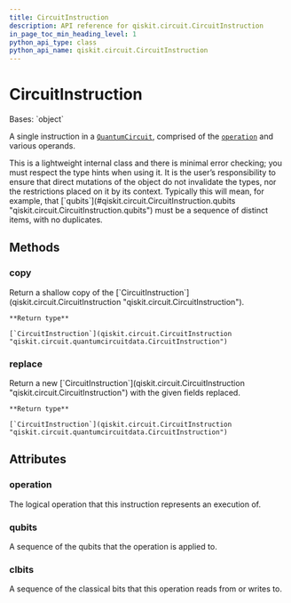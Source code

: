```yaml
---
title: CircuitInstruction
description: API reference for qiskit.circuit.CircuitInstruction
in_page_toc_min_heading_level: 1
python_api_type: class
python_api_name: qiskit.circuit.CircuitInstruction
---
```


# CircuitInstruction

<Class id="qiskit.circuit.CircuitInstruction" isDedicatedPage={true} github="https://github.com/qiskit/qiskit/tree/stable/0.21/qiskit/circuit/quantumcircuitdata.py" signature="CircuitInstruction(operation, qubits=(), clbits=())" modifiers="class">
  Bases: `object`

  A single instruction in a [`QuantumCircuit`](qiskit.circuit.QuantumCircuit "qiskit.circuit.QuantumCircuit"), comprised of the [`operation`](#qiskit.circuit.CircuitInstruction.operation "qiskit.circuit.CircuitInstruction.operation") and various operands.

  <Admonition title="Warning" type="caution">
    This is a lightweight internal class and there is minimal error checking; you must respect the type hints when using it. It is the user’s responsibility to ensure that direct mutations of the object do not invalidate the types, nor the restrictions placed on it by its context. Typically this will mean, for example, that [`qubits`](#qiskit.circuit.CircuitInstruction.qubits "qiskit.circuit.CircuitInstruction.qubits") must be a sequence of distinct items, with no duplicates.
  </Admonition>

  ## Methods

  <span id="qiskit-circuit-circuitinstruction-copy" />

  ### copy

  <Function id="qiskit.circuit.CircuitInstruction.copy" signature="CircuitInstruction.copy()">
    Return a shallow copy of the [`CircuitInstruction`](qiskit.circuit.CircuitInstruction "qiskit.circuit.CircuitInstruction").

    **Return type**

    [`CircuitInstruction`](qiskit.circuit.CircuitInstruction "qiskit.circuit.quantumcircuitdata.CircuitInstruction")
  </Function>

  <span id="qiskit-circuit-circuitinstruction-replace" />

  ### replace

  <Function id="qiskit.circuit.CircuitInstruction.replace" signature="CircuitInstruction.replace(operation=None, qubits=None, clbits=None)">
    Return a new [`CircuitInstruction`](qiskit.circuit.CircuitInstruction "qiskit.circuit.CircuitInstruction") with the given fields replaced.

    **Return type**

    [`CircuitInstruction`](qiskit.circuit.CircuitInstruction "qiskit.circuit.quantumcircuitdata.CircuitInstruction")
  </Function>

  ## Attributes

  ### operation

  <Attribute id="qiskit.circuit.CircuitInstruction.operation" attributeTypeHint="qiskit.circuit.instruction.Instruction">
    The logical operation that this instruction represents an execution of.
  </Attribute>

  ### qubits

  <Attribute id="qiskit.circuit.CircuitInstruction.qubits" attributeTypeHint="Tuple[qiskit.circuit.quantumregister.Qubit, ...]">
    A sequence of the qubits that the operation is applied to.
  </Attribute>

  ### clbits

  <Attribute id="qiskit.circuit.CircuitInstruction.clbits" attributeTypeHint="Tuple[qiskit.circuit.classicalregister.Clbit, ...]">
    A sequence of the classical bits that this operation reads from or writes to.
  </Attribute>
</Class>

